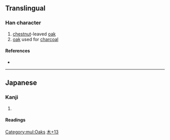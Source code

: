 {{also|櫟}}
{{character info/new}}
==Translingual==
{{Han simplified forms|櫟|檪|栎|ex=y}}

===Han character===
{{Han char|rn=75|rad=木|as=13|sn=17|four=|canj=DIOD|ids=⿰木楽}}

# [[chestnut]]-leaved [[oak]]
# [[oak]] used for [[charcoal]]

====References====
* {{Han ref|kx=0558.091|hdz=21305.021|uh=6AAA|ud=27306}}

[[Category:mul:Oaks]]

----

==Japanese==

===Kanji===
{{ja-kanji|grade=|rs=木13|kyu=櫟}}

# {{defn|lang=ja|sort=木13}}

====Readings====
{{ja-readings
|goon=やく, りゃく, ろう<らう
|kanon=やく, れき, ろう<らう
|kun=くぬぎ-
}}

[[Category:Japanese-only CJKV Characters|木+13]]